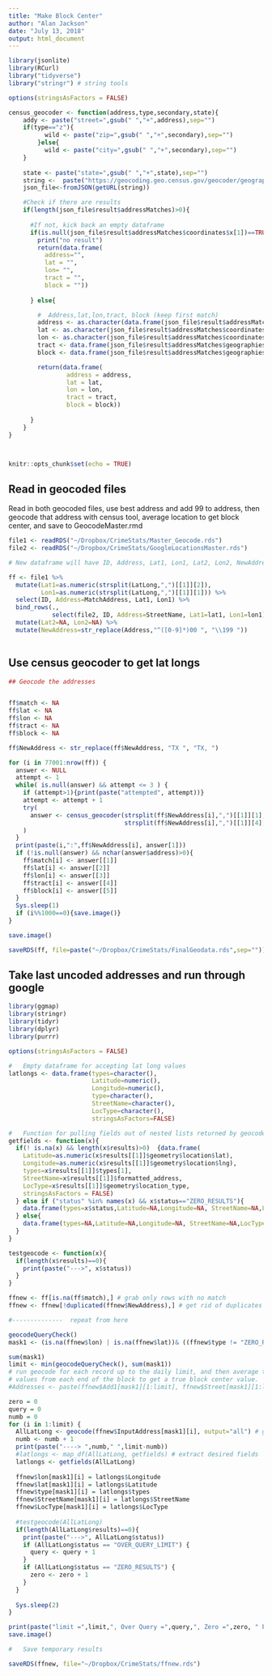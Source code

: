 ```yaml
---
title: "Make Block Center"
author: "Alan Jackson"
date: "July 13, 2018"
output: html_document
---
```


```r

library(jsonlite)
library(RCurl)
library("tidyverse")
library("stringr") # string tools

options(stringsAsFactors = FALSE)

census_geocoder <- function(address,type,secondary,state){
    addy <- paste("street=",gsub(" ","+",address),sep="")
    if(type=="z"){
          wild <- paste("zip=",gsub(" ","+",secondary),sep="")
        }else{
          wild <- paste("city=",gsub(" ","+",secondary),sep="")
    }
    
    state <- paste("state=",gsub(" ","+",state),sep="") 
    string <-  paste("https://geocoding.geo.census.gov/geocoder/geographies/address?",addy,"&",wild,"&",state,"&benchmark=4&vintage=4&format=json",sep="")
    json_file<-fromJSON(getURL(string))

    #Check if there are results
    if(length(json_file$result$addressMatches)>0){
      
      #If not, kick back an empty dataframe
      if(is.null(json_file$result$addressMatches$coordinates$x[1])==TRUE){
        print("no result")
        return(data.frame(
          address="",
          lat = "",
          lon= "",
          tract = "",
          block = ""))
        
      } else{

        #  Address,lat,lon,tract, block (keep first match)
        address <- as.character(data.frame(json_file$result$addressMatches$matchedAddress)[1,])
        lat <- as.character(json_file$result$addressMatches$coordinates$y[1])
        lon <- as.character(json_file$result$addressMatches$coordinates$x[1])
        tract <- data.frame(json_file$result$addressMatches$geographies$`Census Tracts`)$GEOID[1]
        block <- data.frame(json_file$result$addressMatches$geographies$`2010 Census Blocks`)[1,c("GEOID")]

        return(data.frame(
                address = address,
                lat = lat,
                lon = lon,
                tract = tract,
                block = block))
    
      }
    }
}



knitr::opts_chunk$set(echo = TRUE)
```

## Read in geocoded files

Read in both geocoded files, use best address and add 99 to address, then geocode that address with census tool, average location to get block center, and save to GeocodeMaster.rmd

```r

file1 <- readRDS("~/Dropbox/CrimeStats/Master_Geocode.rds")
file2 <- readRDS("~/Dropbox/CrimeStats/GoogleLocationsMaster.rds")

# New dataframe will have ID, Address, Lat1, Lon1, Lat2, Lon2, NewAddress

ff <- file1 %>%
  mutate(Lat1=as.numeric(strsplit(LatLong,",")[[1]][2]),    
         Lon1=as.numeric(strsplit(LatLong,",")[[1]][1])) %>%
  select(ID, Address=MatchAddress, Lat1, Lon1) %>%
  bind_rows(., 
            select(file2, ID, Address=StreetName, Lat1=lat1, Lon1=lon1) ) %>%
  mutate(Lat2=NA, Lon2=NA) %>%
  mutate(NewAddress=str_replace(Address,"^([0-9]*)00 ", "\\199 "))
  

```

##   Use census geocoder to get lat longs

```r

## Geocode the addresses


ff$match <- NA
ff$lat <- NA
ff$lon <- NA
ff$tract <- NA
ff$block <- NA

ff$NewAddress <- str_replace(ff$NewAddress, "TX ", "TX, ")

for (i in 77001:nrow(ff)) {
  answer <- NULL
  attempt <- 1
  while( is.null(answer) && attempt <= 3 ) {
    if (attempt>1){print(paste("attempted", attempt))}
    attempt <- attempt + 1
    try(
      answer <- census_geocoder(strsplit(ff$NewAddress[i],",")[[1]][1], "z",
                                strsplit(ff$NewAddress[i],",")[[1]][4], "TX")
    )
  } 
  print(paste(i,":",ff$NewAddress[i], answer[1]))
  if (!is.null(answer) && nchar(answer$address)>0){
    ff$match[i] <- answer[[1]]
    ff$lat[i] <- answer[[2]]
    ff$lon[i] <- answer[[3]]
    ff$tract[i] <- answer[[4]]
    ff$block[i] <- answer[[5]]
  }
  Sys.sleep(1)
  if (i%%1000==0){save.image()}
}

save.image()

saveRDS(ff, file=paste("~/Dropbox/CrimeStats/FinalGeodata.rds",sep=""))

```

##  Take last uncoded addresses and run through google


```r

library(ggmap)
library(stringr)
library(tidyr)
library(dplyr)
library(purrr)

options(stringsAsFactors = FALSE)

#   Empty dataframe for accepting lat long values
latlongs <- data.frame(types=character(),
                       Latitude=numeric(), 
                       Longitude=numeric(), 
                       type=character(),
                       StreetName=character(),
                       LocType=character(),
                       stringsAsFactors=FALSE) 

#   Function for pulling fields out of nested lists returned by geocode
getfields <- function(x){
  if(! is.na(x) && length(x$results)>0)  {data.frame(
    Latitude=as.numeric(x$results[[1]]$geometry$location$lat),
    Longitude=as.numeric(x$results[[1]]$geometry$location$lng),
    types=x$results[[1]]$types[1],
    StreetName=x$results[[1]]$formatted_address,
    LocType=x$results[[1]]$geometry$location_type,
    stringsAsFactors = FALSE)
  } else if ("status" %in% names(x) && x$status=="ZERO_RESULTS"){
    data.frame(types=x$status,Latitude=NA,Longitude=NA, StreetName=NA,LocType=NA,stringsAsFactors = FALSE)
  } else{
    data.frame(types=NA,Latitude=NA,Longitude=NA, StreetName=NA,LocType=NA,stringsAsFactors = FALSE)
  }
}

testgeocode <- function(x){
  if(length(x$results)==0){
    print(paste("--->", x$status))
  }
}

ffnew <- ff[is.na(ff$match),] # grab only rows with no match
ffnew <- ffnew[!duplicated(ffnew$NewAddress),] # get rid of duplicates

#--------------  repeat from here

geocodeQueryCheck()
mask1 <- (is.na(ffnew$lon) | is.na(ffnew$lat))& ((ffnew$type != "ZERO_RESULTS") | is.na(ffnew$type))

sum(mask1)
limit <- min(geocodeQueryCheck(), sum(mask1))
# run geocode for each record up to the daily limit, and then average the lat/long
# values from each end of the block to get a true block center value.
#Addresses <- paste(ffnew$Add1[mask1][1:limit], ffnew$Street[mask1][1:limit])

zero = 0
query = 0
numb = 0
for (i in 1:limit) {
  AllLatLong <- geocode(ffnew$InputAddress[mask1][i], output="all") # geocode addresses
  numb <- numb + 1
  print(paste("----> ",numb," ",limit-numb))
  #latlongs <- map_df(AllLatLong, getfields) # extract desired fields
  latlongs <- getfields(AllLatLong)
  
  ffnew$lon[mask1][i] = latlongs$Longitude
  ffnew$lat[mask1][i] = latlongs$Latitude
  ffnew$type[mask1][i] = latlongs$types
  ffnew$StreetName[mask1][i] = latlongs$StreetName
  ffnew$LocType[mask1][i] = latlongs$LocType
  
  #testgeocode(AllLatLong)
  if(length(AllLatLong$results)==0){
    print(paste("--->", AllLatLong$status))
    if (AllLatLong$status == "OVER_QUERY_LIMIT") {
      query <- query + 1
    }
    if (AllLatLong$status == "ZERO_RESULTS") {
      zero <- zero + 1
    }
  }
  
  Sys.sleep(2)
}

print(paste("limit =",limit,", Over Query =",query,", Zero =",zero, " Pct fail =",query/limit))
save.image()

#   Save temporary results

saveRDS(ffnew, file="~/Dropbox/CrimeStats/ffnew.rds")

```

